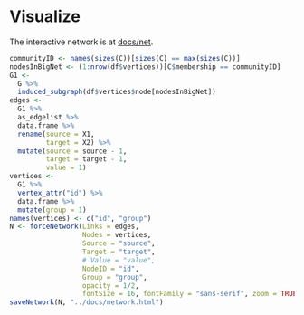 # Visualize

The interactive network is at [docs/net]().

```r
communityID <- names(sizes(C))[sizes(C) == max(sizes(C))]
nodesInBigNet <- (1:nrow(df$vertices))[C$membership == communityID]
G1 <-
  G %>% 
  induced_subgraph(df$vertices$node[nodesInBigNet])
edges <-
  G1 %>% 
  as_edgelist %>% 
  data.frame %>% 
  rename(source = X1,
         target = X2) %>% 
  mutate(source = source - 1,
         target = target - 1,
         value = 1)
vertices <- 
  G1 %>% 
  vertex_attr("id") %>% 
  data.frame %>% 
  mutate(group = 1)
names(vertices) <- c("id", "group")
N <- forceNetwork(Links = edges, 
                  Nodes = vertices,
                  Source = "source", 
                  Target = "target", 
                  # Value = "value",
                  NodeID = "id", 
                  Group = "group",
                  opacity = 1/2,
                  fontSize = 16, fontFamily = "sans-serif", zoom = TRUE)
saveNetwork(N, "../docs/network.html")
```
